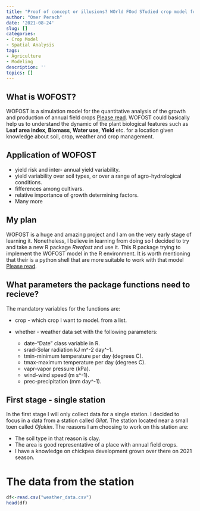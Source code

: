 ```yaml
---
title: "Proof of concept or illusions? WOrld FOod STudied crop model for Israeli wheat"
author: "Omer Perach"
date: '2021-08-24'
slug: []
categories:
- Crop Model
- Spatial Analysis
tags:
- Agriculture
- Modeling
description: ''
topics: []
---
```


## What is WOFOST?

WOFOST is a simulation model for the quantitative analysis of the growth and production of annual field crops [Please read](https://www.wur.nl/en/show/A-gentle-introduction-to-WOFOST.htm).  WOFOST could basically help us to understand the dynamic of the plant biological features such as **Leaf area index**, **Biomass**, **Water use**, **Yield** etc. for a location given knowledge about soil, crop, weather and crop management. 

## Application of WOFOST

* yield risk and inter- annual yield variability.
* yield variability over soil types, or over a range of agro-hydrological conditions.
* fifferences among cultivars.
* relative importance of growth determining factors.
* Many more

## My plan

WOFOST is a huge and amazing project and I am on the very early stage of learning it. Nonetheless, I believe in learning from doing so I decided to try and take a new R package *Rwofost* and use it. This R package trying to implement the WOFOST model in the R environment. It is worth mentioning that their is a python shell that are more suitable to work with that model [Please read](https://pcse.readthedocs.io/en/stable/).

## What parameters the package functions need to recieve?

The mandatory variables for the functions are:

* crop - which crop I want to model. from a list.
* whether - weather data set with the following parameters:  

  + date-"Date" class variable in R.
  + srad-Solar radiation kJ m^-2 day^-1.
  + tmin-minimum temperature per day (degrees C).
  + tmax-maximum temperature per day (degrees C).
  + vapr-vapor pressure (kPa). 
  + wind-wind speed (m s^-1).
  + prec-precipitation (mm day^-1).

## First stage - single station

In the first stage I will only collect data for a single station. I decided to focus in a data from a station called *Gilat*. The station located near a small toen called *Ofakim*. The reasons I am choosing to work on this station are:

* The soil type in that reason is clay.
* The area is good representative of a place with annual field crops.
* I have a knowledge on chickpea development grown over there on 2021 season.

# The data from the station

```r
df<-read.csv("weather_data.csv")
head(df)
```


  
  

